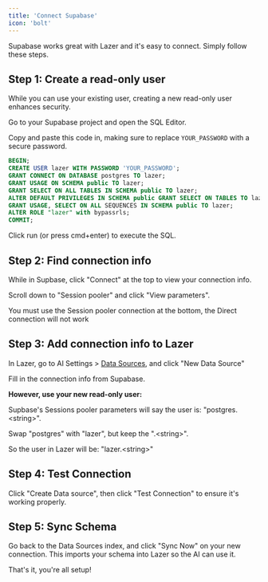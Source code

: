 ```yaml
---
title: 'Connect Supabase'
icon: 'bolt'
---
```


Supabase works great with Lazer and it's easy to connect. Simply follow these steps.

## Step 1: Create a read-only user

While you can use your existing user, creating a new read-only user enhances security.

Go to your Supabase project and open the SQL Editor.

Copy and paste this code in, making sure to replace `YOUR_PASSWORD` with a secure password.

```sql lines
BEGIN;
CREATE USER lazer WITH PASSWORD 'YOUR_PASSWORD';
GRANT CONNECT ON DATABASE postgres TO lazer;
GRANT USAGE ON SCHEMA public TO lazer;
GRANT SELECT ON ALL TABLES IN SCHEMA public TO lazer;
ALTER DEFAULT PRIVILEGES IN SCHEMA public GRANT SELECT ON TABLES TO lazer;
GRANT USAGE, SELECT ON ALL SEQUENCES IN SCHEMA public TO lazer;
ALTER ROLE "lazer" with bypassrls;
COMMIT;
```

Click run (or press cmd+enter) to execute the SQL.

## Step 2: Find connection info

While in Supbase, click "Connect" at the top to view your connection info.

Scroll down to "Session pooler" and click "View parameters".

<info>You must use the Session pooler connection at the bottom, the Direct connection will not work</info>

## Step 3: Add connection info to Lazer

In Lazer, go to AI Settings > [Data Sources](https://lazerdata.ai/data_sources), and click "New Data Source"

Fill in the connection info from Supabase.

**However, use your new read-only user:**

Supbase's Sessions pooler parameters will say the user is: "postgres.\<string\>". 

Swap "postgres" with "lazer", but keep the ".\<string\>".

 So the user in Lazer will be: "lazer.\<string\>"

## Step 4: Test Connection

Click "Create Data source", then click "Test Connection" to ensure it's working properly.

## Step 5: Sync Schema

Go back to the Data Sources index, and click "Sync Now" on your new connection. This imports your schema into Lazer so the AI can use it.

That's it, you're all setup!
